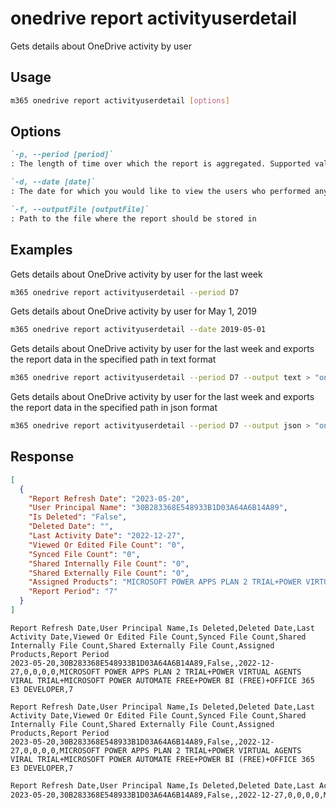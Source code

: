 
# onedrive report activityuserdetail

Gets details about OneDrive activity by user

## Usage

```sh
m365 onedrive report activityuserdetail [options]
```

## Options

```md definition-list
`-p, --period [period]`
: The length of time over which the report is aggregated. Supported values `D7`, `D30`, `D90`, `D180`.

`-d, --date [date]`
: The date for which you would like to view the users who performed any activity. Supported date format is YYYY-MM-DD. Specify the date or period, but not both`

`-f, --outputFile [outputFile]`
: Path to the file where the report should be stored in
```

<Global />

## Examples

Gets details about OneDrive activity by user for the last week

```sh
m365 onedrive report activityuserdetail --period D7
```

Gets details about OneDrive activity by user for May 1, 2019

```sh
m365 onedrive report activityuserdetail --date 2019-05-01
```

Gets details about OneDrive activity by user for the last week and exports the report data in the specified path in text format

```sh
m365 onedrive report activityuserdetail --period D7 --output text > "onedriveactivityuserdetail.txt"
```

Gets details about OneDrive activity by user for the last week and exports the report data in the specified path in json format

```sh
m365 onedrive report activityuserdetail --period D7 --output json > "onedriveactivityuserdetail.json"
```

## Response

<Tabs>
  <TabItem value="JSON">

  ```json
  [
    {
      "Report Refresh Date": "2023-05-20",
      "User Principal Name": "30B283368E548933B1D03A64A6B14A89",
      "Is Deleted": "False",
      "Deleted Date": "",
      "Last Activity Date": "2022-12-27",
      "Viewed Or Edited File Count": "0",
      "Synced File Count": "0",
      "Shared Internally File Count": "0",
      "Shared Externally File Count": "0",
      "Assigned Products": "MICROSOFT POWER APPS PLAN 2 TRIAL+POWER VIRTUAL AGENTS VIRAL TRIAL+MICROSOFT POWER AUTOMATE FREE+POWER BI (FREE)+OFFICE 365 E3 DEVELOPER",
      "Report Period": "7"
    }
  ]
  ```

  </TabItem>
  <TabItem value="Text">

  ```text
  Report Refresh Date,User Principal Name,Is Deleted,Deleted Date,Last Activity Date,Viewed Or Edited File Count,Synced File Count,Shared Internally File Count,Shared Externally File Count,Assigned Products,Report Period
  2023-05-20,30B283368E548933B1D03A64A6B14A89,False,,2022-12-27,0,0,0,0,MICROSOFT POWER APPS PLAN 2 TRIAL+POWER VIRTUAL AGENTS VIRAL TRIAL+MICROSOFT POWER AUTOMATE FREE+POWER BI (FREE)+OFFICE 365 E3 DEVELOPER,7
  ```

  </TabItem>
  <TabItem value="CSV">

  ```csv
  Report Refresh Date,User Principal Name,Is Deleted,Deleted Date,Last Activity Date,Viewed Or Edited File Count,Synced File Count,Shared Internally File Count,Shared Externally File Count,Assigned Products,Report Period
  2023-05-20,30B283368E548933B1D03A64A6B14A89,False,,2022-12-27,0,0,0,0,MICROSOFT POWER APPS PLAN 2 TRIAL+POWER VIRTUAL AGENTS VIRAL TRIAL+MICROSOFT POWER AUTOMATE FREE+POWER BI (FREE)+OFFICE 365 E3 DEVELOPER,7
  ```

  </TabItem>
  <TabItem value="Markdown">

  ```md
  Report Refresh Date,User Principal Name,Is Deleted,Deleted Date,Last Activity Date,Viewed Or Edited File Count,Synced File Count,Shared Internally File Count,Shared Externally File Count,Assigned Products,Report Period
  2023-05-20,30B283368E548933B1D03A64A6B14A89,False,,2022-12-27,0,0,0,0,MICROSOFT POWER APPS PLAN 2 TRIAL+POWER VIRTUAL AGENTS VIRAL TRIAL+MICROSOFT POWER AUTOMATE FREE+POWER BI (FREE)+OFFICE 365 E3 DEVELOPER,7
  ```

  </TabItem>
</Tabs>

